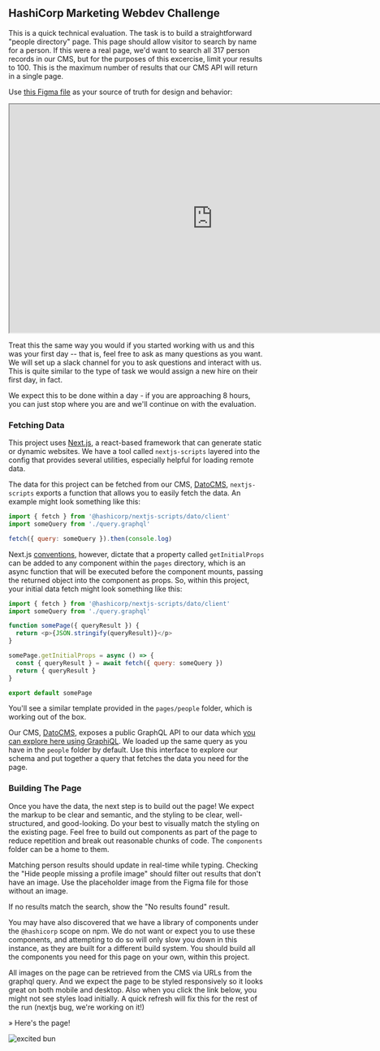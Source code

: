 
## HashiCorp Marketing Webdev Challenge

This is a quick technical evaluation. The task is to build a straightforward "people directory" page. This page should allow visitor to search by name for a person. If this were a real page, we'd want to search all 317 person records in our CMS, but for the purposes of this excercise, limit your results to 100. This is the maximum number of results that our CMS API will return in a single page.

Use [this Figma file](https://www.figma.com/file/ZtV2shff2J4Nntr6txqBlN/People-Search?node-id=0%3A1) as your source of truth for design and behavior:

<iframe
  style={{ border: 0 }}
  width="800"
  height="450"
  src="https://www.figma.com/embed?embed_host=share&url=https%3A%2F%2Fwww.figma.com%2Ffile%2FZtV2shff2J4Nntr6txqBlN%2FPeople-Search%3Fnode-id%3D0%253A1"
  allowFullScreen
></iframe>

Treat this the same way you would if you started working with us and this was your first day -- that is, feel free to ask as many questions as you want. We will set up a slack channel for you to ask questions and interact with us. This is quite similar to the type of task we would assign a new hire on their first day, in fact.

We expect this to be done within a day - if you are approaching 8 hours, you can just stop where you are and we'll continue on with the evaluation.

### Fetching Data

This project uses [Next.js](https://nextjs.org), a react-based framework that can generate static or dynamic websites. We have a tool called `nextjs-scripts` layered into the config that provides several utilities, especially helpful for loading remote data.

The data for this project can be fetched from our CMS, [DatoCMS](https://www.datocms.com/), `nextjs-scripts` exports a function that allows you to easily fetch the data. An example might look something like this:

```js
import { fetch } from '@hashicorp/nextjs-scripts/dato/client'
import someQuery from './query.graphql'

fetch({ query: someQuery }).then(console.log)
```

Next.js [conventions](https://nextjs.org/learn/basics/fetching-data-for-pages), however, dictate that a property called `getInitialProps` can be added to any component within the `pages` directory, which is an async function that will be executed before the component mounts, passing the returned object into the component as props. So, within this project, your initial data fetch might look something like this:

```js
import { fetch } from '@hashicorp/nextjs-scripts/dato/client'
import someQuery from './query.graphql'

function somePage({ queryResult }) {
  return <p>{JSON.stringify(queryResult)}</p>
}

somePage.getInitialProps = async () => {
  const { queryResult } = await fetch({ query: someQuery })
  return { queryResult }
}

export default somePage
```

You'll see a similar template provided in the `pages/people` folder, which is working out of the box.

Our CMS, [DatoCMS](https://www.datocms.com/), exposes a public GraphQL API to our data which [you can explore here using GraphiQL](https://cda-explorer.datocms.com/?apitoken=78d2968c99a076419fbb&query=query%20People%20%7B%0A%20%20allPeople%28first%3A%20100%29%20%7B%0A%20%20%20%20name%0A%20%20%7D%0A%7D&operationName=People). We loaded up the same query as you have in the `people` folder by default. Use this interface to explore our schema and put together a query that fetches the data you need for the page.

### Building The Page

Once you have the data, the next step is to build out the page! We expect the markup to be clear and semantic, and the styling to be clear, well-structured, and good-looking. Do your best to visually match the styling on the existing page. Feel free to build out components as part of the page to reduce repetition and break out reasonable chunks of code. The `components` folder can be a home to them.

Matching person results should update in real-time while typing. Checking the "Hide people missing a profile image" should filter out results that don't have an image. Use the placeholder image from the Figma file for those without an image.

If no results match the search, show the "No results found" result.

You may have also discovered that we have a library of components under the `@hashicorp` scope on npm. We do not want or expect you to use these components, and attempting to do so will only slow you down in this instance, as they are built for a different build system. You should build all the components you need for this page on your own, within this project.

All images on the page can be retrieved from the CMS via URLs from the graphql query. And we expect the page to be styled responsively so it looks great on both mobile and desktop. Also when you click the link below, you might not see styles load initially. A quick refresh will fix this for the rest of the run (nextjs bug, we're working on it!)

<Link href="/people">
  <a>&raquo; Here's the page!</a>
</Link>

![excited bun](https://media.giphy.com/media/cMnt7i2RykmpW/giphy.gif)
